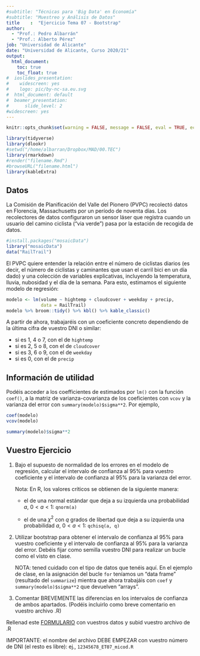 ```yaml
---
#subtitle: "Técnicas para 'Big Data' en Economía"
#subtitle: "Muestreo y Análisis de Datos"
title    :  "Ejercicio Tema 07 - Bootstrap"
author: 
  - "Prof.: Pedro Albarrán"
  - "Prof.: Alberto Pérez"
job: "Universidad de Alicante" 
date: "Universidad de Alicante, Curso 2020/21"  
output:
  html_document:
    toc: true
    toc_float: true
#  ioslides_presentation: 
#    widescreen: yes
#    logo: pic/by-nc-sa.eu.svg
#  html_document: default
#  beamer_presentation: 
#      slide_level: 2
#widescreen: yes
---
```



```r
knitr::opts_chunk$set(warning = FALSE, message = FALSE, eval = TRUE, echo = TRUE, results = "hide", fig.show="hide")

library(tidyverse)
library(dlookr)
#setwd("/home/albarran/Dropbox/MAD/00.TEC")
library(rmarkdown)
#render("filename.Rmd")     
#browseURL("filename.html")
library(kableExtra)
```


## Datos

La Comisión de Planificación del Valle del Pionero (PVPC) recolectó datos en Florencia, Massachusetts por un período de noventa días. Los recolectores de datos configuraron un sensor láser que registra cuando un usuario del camino ciclista ("via verde") pasa por la estación de recogida de datos.

```r
#install.packages("mosaicData")
library("mosaicData")
data("RailTrail")
```

El PVPC quiere entender la relación entre el número de ciclistas diarios (es decir, el número de ciclistas y caminantes que usan el carril bici en un día dado) y una colección de variables explicativas, incluyendo la temperatura, lluvia, nubosidad y el día de la semana. Para esto, estimamos el siguiente modelo de regresión:

```r
modelo <- lm(volume ~ hightemp + cloudcover + weekday + precip, 
             data = RailTrail)
modelo %>% broom::tidy() %>% kbl() %>% kable_classic()
```

A partir de ahora, trabajaréis con un coeficiente concreto dependiendo de la última cifra de vuestro DNI o similar: 

* si es 1, 4 o 7, con el de `hightemp`
* si es 2, 5 o 8, con el de `cloudcover`
* si es 3, 6 o 9, con el de `weekday`
* si es 0, con el de `precip`


## Información de utilidad

Podéis acceder a los coefficientes de estimados por `lm()` con la función `coef()`, a la matriz de varianza-covarianza de los coeficientes con `vcov` y la varianza del error con `summary(modelo)$sigma**2`. Por ejemplo,  

```r
coef(modelo) 
vcov(modelo)

summary(modelo)$sigma**2 
```


## Vuestro Ejercicio

1. Bajo el supuesto de normalidad de los errores en el modelo de regresión, calcular el intervalo de confianza al 95% para vuestro coeficiente y el intervalo de confianza al 95% para la varianza del error.

    Nota: En R, los valores críticos se obtienen de la siguiente manera:

    * el de una normal estándar que deja a su izquierda una probabilidad $a$, $0<a<1$: `qnorm(a)`

    * el de una $\chi ^2$ con $q$ grados de libertad que deja a su izquierda una probabilidad $a$, $0<a<1$: `qchisq(a, q)`


2. Utilizar bootstrap para obtener el intervalo de confianza al 95% para vuestro coeficiente y el intervalo de confianza al 95% para la varianza del error. Debéis fijar como semilla vuestro DNI para realizar un bucle como el visto en clase.
  
    NOTA: tened cuidado con el tipo de datos que tenéis aquí. En el ejemplo de clase, en la asignación del bucle `for` teníamos un "data frame" (resultado del `summarize`) mientra que ahora trabajáis con `coef` y `summary(modelo)$sigma**2` que devuelven "arrays".


3. Comentar BREVEMENTE las diferencias en los intervalos de confianza de ambos apartados. (Podéis incluirlo como breve comentario en vuestro archivo .R)

<!--
Como os he comentado en clase, debéis entregar un ejercicio para antes del jueves 21 de noviembre a las 23:00h.
-->

Rellenad este 
[FORMULARIO](https://docs.google.com/forms/d/e/1FAIpQLSdxiED_Cc9JoMvQIbvezUY_0ZDff17P_nalVfjycCWVRQq9WA/viewform) con vuestros datos y subid vuestro archivo de .R

IMPORTANTE: el nombre del archivo DEBE EMPEZAR con vuestro número de DNI (el resto es libre): ej.,  `12345678_ET07_micod.R`
